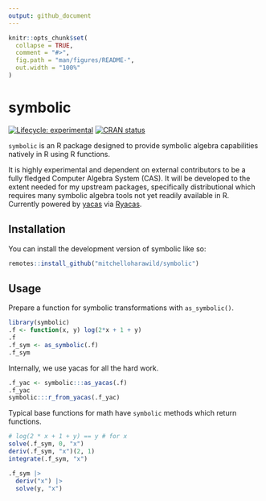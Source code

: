 ```yaml
---
output: github_document
---
```


<!-- README.md is generated from README.Rmd. Please edit that file -->

```r
knitr::opts_chunk$set(
  collapse = TRUE,
  comment = "#>",
  fig.path = "man/figures/README-",
  out.width = "100%"
)
```

# symbolic

<!-- badges: start -->
[![Lifecycle: experimental](https://img.shields.io/badge/lifecycle-experimental-orange.svg)](https://lifecycle.r-lib.org/articles/stages.html#experimental)
[![CRAN status](https://www.r-pkg.org/badges/version/symbolic)](https://CRAN.R-project.org/package=symbolic)
<!-- badges: end -->

`symbolic` is an R package designed to provide symbolic algebra capabilities natively in R using R functions.


It is highly experimental and dependent on external contributors to be a fully fledged Computer Algebra System (CAS). It will be developed to the extent needed for my upstream packages, specifically distributional which requires many symbolic algebra tools not yet readily available in R. Currently powered by [yacas](http://www.yacas.org/) via [Ryacas](https://cran.r-project.org/package=Ryacas).


## Installation

You can install the development version of symbolic like so:

``` r
remotes::install_github("mitchelloharawild/symbolic")
```

## Usage

Prepare a function for symbolic transformations with `as_symbolic()`.

```r
library(symbolic)
.f <- function(x, y) log(2*x + 1 + y)
.f
.f_sym <- as_symbolic(.f)
.f_sym
```

Internally, we use yacas for all the hard work.

```r
.f_yac <- symbolic:::as_yacas(.f)
.f_yac
symbolic:::r_from_yacas(.f_yac)
```

Typical base functions for math have `symbolic` methods which return functions.

```r
# log(2 * x + 1 + y) == y # for x
solve(.f_sym, 0, "x")
deriv(.f_sym, "x")(2, 1)
integrate(.f_sym, "x")

.f_sym |> 
  deriv("x") |> 
  solve(y, "x")
```

